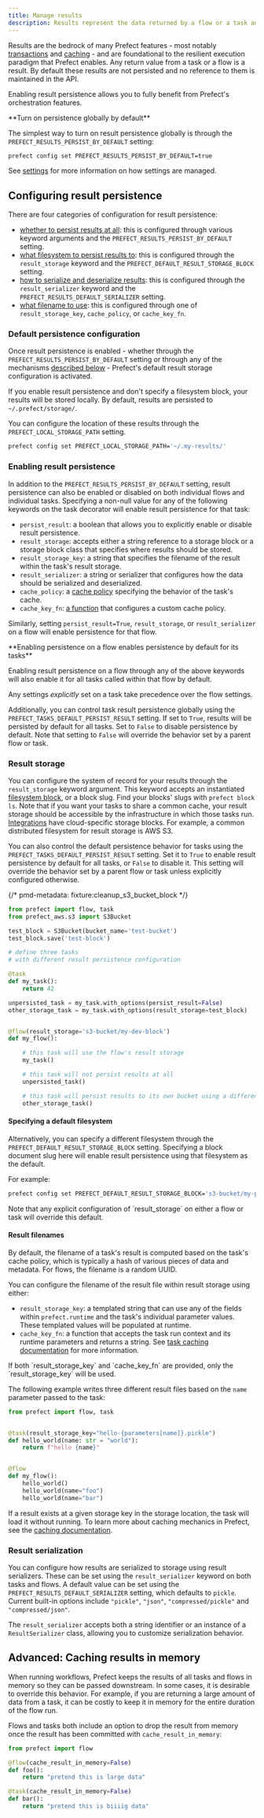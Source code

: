 ```yaml
---
title: Manage results
description: Results represent the data returned by a flow or a task and enable features such as caching.
---
```


Results are the bedrock of many Prefect features - most notably [transactions](/3.0/develop/transactions)
and [caching](/3.0/develop/task-caching) - and are foundational to the resilient execution paradigm that Prefect enables.
Any return value from a task or a flow is a result.
By default these results are not persisted and no reference to them is maintained in the API.

Enabling result persistence allows you to fully benefit from Prefect's orchestration features.

<Tip>
**Turn on persistence globally by default**

The simplest way to turn on result persistence globally is through the `PREFECT_RESULTS_PERSIST_BY_DEFAULT` setting:

```bash
prefect config set PREFECT_RESULTS_PERSIST_BY_DEFAULT=true
```

See [settings](/3.0/manage/settings-and-profiles) for more information on how settings are managed.
</Tip>

## Configuring result persistence

There are four categories of configuration for result persistence:
- [whether to persist results at all](/3.0/develop/results#enabling-result-persistence): this is configured through
various keyword arguments and the `PREFECT_RESULTS_PERSIST_BY_DEFAULT` setting.
- [what filesystem to persist results to](/3.0/develop/results#result-storage): this is configured through the `result_storage`
keyword and the `PREFECT_DEFAULT_RESULT_STORAGE_BLOCK` setting.
- [how to serialize and deserialize results](/3.0/develop/results#result-serialization): this is configured through
the `result_serializer` keyword and the `PREFECT_RESULTS_DEFAULT_SERIALIZER` setting.
- [what filename to use](/3.0/develop/results#result-filenames): this is configured through one of
`result_storage_key`, `cache_policy`, or `cache_key_fn`.

### Default persistence configuration

Once result persistence is enabled - whether through the `PREFECT_RESULTS_PERSIST_BY_DEFAULT` setting or
through any of the mechanisms [described below](/3.0/develop/results#enabling-result-persistence) - Prefect's default
result storage configuration is activated.

If you enable result persistence and don't specify a filesystem block, your results will be stored locally.
By default, results are persisted to `~/.prefect/storage/`.

You can configure the location of these results through the `PREFECT_LOCAL_STORAGE_PATH` setting.

```bash
prefect config set PREFECT_LOCAL_STORAGE_PATH='~/.my-results/'
```

### Enabling result persistence

In addition to the `PREFECT_RESULTS_PERSIST_BY_DEFAULT` setting, result persistence can also be enabled or disabled on both individual flows and individual tasks. Specifying a non-null value for any of the following keywords on the task decorator will enable result persistence for that task:
- `persist_result`: a boolean that allows you to explicitly enable or disable result persistence.
- `result_storage`: accepts either a string reference to a storage block or a storage block class that specifies where results should be stored.
- `result_storage_key`: a string that specifies the filename of the result within the task's result storage.
- `result_serializer`: a string or serializer that configures how the data should be serialized and deserialized.
- `cache_policy`: a [cache policy](/3.0/develop/task-caching#cache-policies) specifying the behavior of the task's cache.
- `cache_key_fn`: [a function](/3.0/develop/task-caching#cache-key-functions) that configures a custom cache policy.

Similarly, setting `persist_result=True`, `result_storage`, or `result_serializer` on a flow will enable persistence for that flow.

<Note>
**Enabling persistence on a flow enables persistence by default for its tasks**

Enabling result persistence on a flow through any of the above keywords will also enable it for all tasks called within that flow by default.

Any settings _explicitly_ set on a task take precedence over the flow settings.

</Note>

Additionally, you can control task result persistence globally using the `PREFECT_TASKS_DEFAULT_PERSIST_RESULT` setting. If set to `True`, results will be persisted by default for all tasks. Set to `False` to disable persistence by default. Note that setting to `False` will override the behavior set by a parent flow or task.
### Result storage

You can configure the system of record for your results through the `result_storage` keyword argument.
This keyword accepts an instantiated [filesystem block](/3.0/develop/blocks/), or a block slug. Find your blocks' slugs with `prefect block ls`.
Note that if you want your tasks to share a common cache, your result storage should be accessible by
the infrastructure in which those tasks run. [Integrations](/integrations/integrations) have cloud-specific storage blocks.
For example, a common distributed filesystem for result storage is AWS S3.

You can also control the default persistence behavior for tasks using the `PREFECT_TASKS_DEFAULT_PERSIST_RESULT` setting. 
Set it to `True` to enable result persistence by default for all tasks, or `False` to disable it. 
This setting will override the behavior set by a parent flow or task unless explicitly configured otherwise.

{/* pmd-metadata: fixture:cleanup_s3_bucket_block */}
```python
from prefect import flow, task
from prefect_aws.s3 import S3Bucket

test_block = S3Bucket(bucket_name='test-bucket')
test_block.save('test-block')

# define three tasks
# with different result persistence configuration

@task
def my_task():
    return 42

unpersisted_task = my_task.with_options(persist_result=False)
other_storage_task = my_task.with_options(result_storage=test_block)


@flow(result_storage='s3-bucket/my-dev-block')
def my_flow():

    # this task will use the flow's result storage
    my_task()

    # this task will not persist results at all
    unpersisted_task()

    # this task will persist results to its own bucket using a different S3 block
    other_storage_task()
```

#### Specifying a default filesystem

Alternatively, you can specify a different filesystem through the `PREFECT_DEFAULT_RESULT_STORAGE_BLOCK` setting.
Specifying a block document slug here will enable result persistence using that filesystem as the default.

For example:

```bash
prefect config set PREFECT_DEFAULT_RESULT_STORAGE_BLOCK='s3-bucket/my-prod-block'
```

<Info>
Note that any explicit configuration of `result_storage` on either a flow or task will override this default.
</Info>

#### Result filenames

By default, the filename of a task's result is computed based on the task's cache policy,
which is typically a hash of various pieces of data and metadata.
For flows, the filename is a random UUID.

You can configure the filename of the result file within result storage using either:
- `result_storage_key`: a templated string that can use any of the fields within `prefect.runtime` and
the task's individual parameter values. These templated values will be populated at runtime.
- `cache_key_fn`: a function that accepts the task run context and its runtime parameters and returns
a string. See [task caching documentation](/3.0/develop/task-caching#cache-key-functions) for more information.

<Warning>
If both `result_storage_key` and `cache_key_fn` are provided, only the `result_storage_key` will be used.
</Warning>

The following example writes three different result files based on the `name` parameter passed to the task:

```python
from prefect import flow, task


@task(result_storage_key="hello-{parameters[name]}.pickle")
def hello_world(name: str = "world"):
    return f"hello {name}"


@flow
def my_flow():
    hello_world()
    hello_world(name="foo")
    hello_world(name="bar")
```

If a result exists at a given storage key in the storage location, the task will load it without running.
To learn more about caching mechanics in Prefect, see the [caching documentation](/3.0/develop/task-caching).
### Result serialization

You can configure how results are serialized to storage using result serializers.
These can be set using the `result_serializer` keyword on both tasks and flows.
A default value can be set using the `PREFECT_RESULTS_DEFAULT_SERIALIZER` setting, which defaults to `pickle`.
Current built-in options include `"pickle"`, `"json"`, `"compressed/pickle"` and `"compressed/json"`.

The `result_serializer` accepts both a string identifier or an instance of a `ResultSerializer` class, allowing
you to customize serialization behavior.

## Advanced: Caching results in memory

When running workflows, Prefect keeps the results of all tasks and flows in memory
so they can be passed downstream. In some cases, it is desirable to override this behavior.
For example, if you are returning a large amount of data from a task, it can be costly to
keep it in memory for the entire duration of the flow run.

Flows and tasks both include an option to drop the result from memory once the
result has been committed with `cache_result_in_memory`:

```python
from prefect import flow

@flow(cache_result_in_memory=False)
def foo():
    return "pretend this is large data"

@task(cache_result_in_memory=False)
def bar():
    return "pretend this is biiiig data"
```
